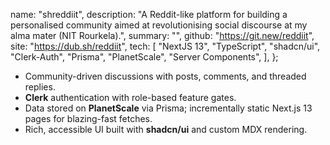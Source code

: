  name: "shreddiit",
  description:
    "A Reddit-like platform for building a personalised community aimed at revolutionising social discourse at my alma mater (NIT Rourkela).",
  summary: "",
  github: "https://git.new/reddiit",
  site: "https://dub.sh/reddiit",
  tech: [
    "NextJS 13",
    "TypeScript",
    "shadcn/ui",
    "Clerk-Auth",
    "Prisma",
    "PlanetScale",
    "Server Components",
  ],
};

- Community-driven discussions with posts, comments, and threaded replies.
- **Clerk** authentication with role-based feature gates.
- Data stored on **PlanetScale** via Prisma; incrementally static Next.js 13 pages for blazing-fast fetches.
- Rich, accessible UI built with **shadcn/ui** and custom MDX rendering.
